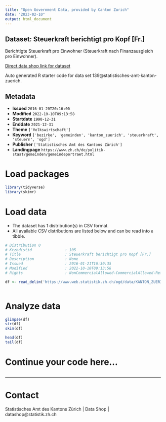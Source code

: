 ```yaml
---
title: "Open Government Data, provided by Canton Zurich"
date: "2023-02-10"
output: html_document
---
```


## Dataset: Steuerkraft berichtigt pro Kopf [Fr.]

Berichtigte Steuerkraft pro Einwohner (Steuerkraft nach Finanzausgleich pro Einwohner).

[Direct data shop link for dataset](https://www.zh.ch/de/politik-staat/opendata.zhweb-noredirect.zhweb-cache.html#/datasets/139@statistisches-amt-kanton-zuerich)

Auto generated R starter code for data set 139@statistisches-amt-kanton-zuerich.

## Metadata

- **Issued** `2016-01-20T20:16:00`
- **Modified** `2022-10-10T09:13:58`
- **Startdate** `1990-12-31`
- **Enddate** `2021-12-31`
- **Theme** `['Volkswirtschaft']`
- **Keyword** `['bezirke', 'gemeinden', 'kanton_zuerich', 'steuerkraft', 'steuern', 'ogd']`
- **Publisher** `['Statistisches Amt des Kantons Zürich']`
- **Landingpage** `https://www.zh.ch/de/politik-staat/gemeinden/gemeindeportraet.html`


# Load packages

```r

library(tidyverse)
library(skimr)

```

# Load data

-   The dataset has 1 distribution(s) in CSV format.
-   All available CSV distributions are listed below and can be read into a tibble.

```r

# Distribution 0
# Ktzhdistid               : 105
# Title                    : Steuerkraft berichtigt pro Kopf [Fr.]
# Description              : None
# Issued                   : 2016-01-21T16:30:35
# Modified                 : 2022-10-10T09:13:58
# Rights                   : NonCommercialAllowed-CommercialAllowed-ReferenceRequired

df <- read_delim('https://www.web.statistik.zh.ch/ogd/data/KANTON_ZUERICH_274.csv')



```

# Analyze data

```r

glimpse(df)
str(df)
skim(df)

head(df)
tail(df)

```

# Continue your code here...

```r

```

------------------------------------------------------------------------

# Contact

Statistisches Amt des Kantons Zürich | Data Shop | datashop@statistik.zh.ch
